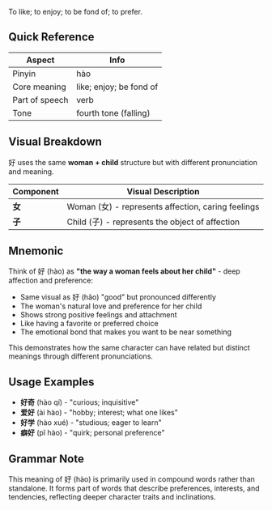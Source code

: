 To like; to enjoy; to be fond of; to prefer.

## Quick Reference

| Aspect         | Info                        |
| -------------- | --------------------------- |
| Pinyin         | hào                         |
| Core meaning   | like; enjoy; be fond of     |
| Part of speech | verb                        |
| Tone           | fourth tone (falling)       |

## Visual Breakdown

好 uses the same **woman + child** structure but with different pronunciation and meaning.

| Component | Visual Description                                             |
| --------- | -------------------------------------------------------------- |
| **女**    | Woman (女) - represents affection, caring feelings           |
| **子**    | Child (子) - represents the object of affection              |

## Mnemonic

Think of 好 (hào) as **"the way a woman feels about her child"** - deep affection and preference:

- Same visual as 好 (hǎo) "good" but pronounced differently
- The woman's natural love and preference for her child
- Shows strong positive feelings and attachment
- Like having a favorite or preferred choice
- The emotional bond that makes you want to be near something

This demonstrates how the same character can have related but distinct meanings through different pronunciations.

## Usage Examples

- **好奇** (hào qí) - "curious; inquisitive"
- **爱好** (ài hào) - "hobby; interest; what one likes"
- **好学** (hào xué) - "studious; eager to learn"
- **癖好** (pǐ hào) - "quirk; personal preference"

## Grammar Note

This meaning of 好 (hào) is primarily used in compound words rather than standalone. It forms part of words that describe preferences, interests, and tendencies, reflecting deeper character traits and inclinations.
